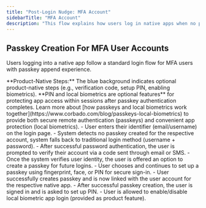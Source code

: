 ```yaml
---
title: "Post-Login Nudge: MFA Account"
sidebarTitle: "MFA Account"
description: "This flow explains how users log in native apps when no passkey is set up for a MFA account. The process ensures secure access and encourages passwordless adoption by combining traditional login and passkey creation opportunities."
---
```



## Passkey Creation For MFA User Accounts

Users logging into a native app follow a standard login flow for MFA users with passkey append experience.

<Tabs>
<Tab title="iOS">
    <ToolingFrame 
        imageURL="/images/authentication-flow/native-app/mfa-append-ios-native.png"
        caption="Native: iOS passkey append, MFA accounts"
        imageName="mfa-append-ios-native.png"
    />
</Tab>

  <Tab title="Android">
    <ToolingFrame 
        imageURL="/images/authentication-flow/native-app/mfa-append-android-native.png"
        caption="Native: Android passkey append, MFA accounts"
        imageName="mfa-append-android-native.png"
    />
  </Tab>
</Tabs>

<Info>
    **Product-Native Steps:** The blue background indicates optional product-native steps (e.g., verification code, setup PIN, enabling biometrics). **PIN and local biometrics are optional features** for protecting app access within sessions after passkey authentication completes. Learn more about [how passkeys and local biometrics work together](https://www.corbado.com/blog/passkeys-local-biometrics) to provide both secure remote authentication (passkeys) and convenient app protection (local biometrics).
</Info>
<Steps>
    <Step title="Login when user has no passkeys and activated MFA">
        - User enters their identifier (email/username) on the login page.
    </Step>
    <Step title="Fallback to traditional login method">
        - System detects no passkey created for the respective account, system falls back to traditional login method (username + password).
    </Step>
    <Step title="System prompts for user verification">
        - After successful password authentication, the user is prompted to verify their account via a code sent through email or SMS.
    </Step>
    <Step title="Passkey append process initiates">
        - Once the system verifies user identity, the user is offered an option to create a passkey for future logins.
    </Step>
    <Step title="OS-native biometric modal appears">
        - User chooses and continues to set up a passkey using fingerprint, face, or PIN for secure sign-in.
    </Step>
    <Step title="Passkey creation successful">
        - User successfully creates passkey and is now linked with the user account for the respective native app.
    </Step>
    <Step title="App PIN setup">
        - After successful passkey creation, the user is signed in and is asked
        to set up PIN.
    </Step>
    <Step title="Enable local biometric for app login">
        - User is allowed to enable/disable local biometric app login (provided
        as product feature).
    </Step>

</Steps>
